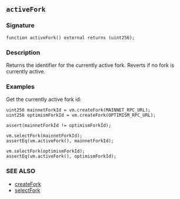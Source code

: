 ## `activeFork`

### Signature

```solidity
function activeFork() external returns (uint256);
```

### Description

Returns the identifier for the currently active fork. Reverts if no fork is currently active.

### Examples

Get the currently active fork id:

```solidity
uint256 mainnetForkId = vm.createFork(MAINNET_RPC_URL);
uint256 optimismForkId = vm.createFork(OPTIMISM_RPC_URL);

assert(mainnetForkId != optimismForkId);

vm.selectFork(mainnetForkId);
assertEq(vm.activeFork(), mainnetForkId);

vm.selectFork(optimismForkId);
assertEq(vm.activeFork(), optimismForkId);
```

### SEE ALSO

- [createFork](/reference/cheatcodes/create-fork.mdx)
- [selectFork](/reference/cheatcodes/select-fork.mdx)
